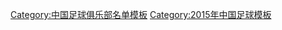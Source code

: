 {{Football squad with groups
 | name      = 2015年中乙分类名单包头南郊
 | bgcolor   = #ffffff
 | bordercolor = #ff0000
 | textcolor   = #ff0000
 | title=[[包头南郊足球俱乐部|<span style="color:#ff0000">包头南郊鹿城</span>]] — [[2015年中国足球乙级联赛|<span style="color: #ff0000;">2015年</span>]][[中国足球乙级联赛|<span style="color: #ff0000;">中乙联赛北区第 6 名</span>]]
|group1=全年参赛球员
|list1=<div>
{{Football squad2 player|no=1|name=[[宋炜]]}}
{{Football squad2 player|no=2|name=[[梁超 (足球运动员)|梁超]]}}
{{Football squad2 player|no=4|name=[[慕阳]]}}
{{Football squad2 player|no=6|name=[[郑强 (足球运动员)|郑强]]}}
{{Football squad2 player|no=8|name=[[唐艺诚]]}}
{{Football squad2 player|no=10|name=[[张航]]}}
{{Football squad2 player|no=12|name=[[周国庆]]}}
{{Football squad2 player|no=14|name=[[陈成业]]}}
{{Football squad2 player|no=15|name=[[刘恒 (足球运动员)|刘恒]]}}
{{Football squad2 player|no=17|name=[[王业文]]}}
{{Football squad2 player|no=18|name=[[霍亮]]}}
{{Football squad2 player|no=20|name=[[张爽 (足球运动员)|张爽]]}}
{{Football squad2 player|no=21|name=[[尹良毅]]}}
{{Football squad2 player|no=22|name=[[王寒冰]]}}
{{Football squad2 player|no=23|name=[[芦哲宇]]}}
{{Football squad2 player|no=24|name=[[赵健]]}}
{{Football squad2 player|no=25|name=[[刘澎]]}}
{{Football squad2 player|no=27|name=[[陈晓寒]]}}
{{Football squad2 player|no=28|name=[[张彪 (足球运动员)|张彪]]}}
{{Football squad2 player|no=29|name=[[刘越海]]}}
{{Football squad2 player|no=30|name=[[杨剑飞]]}}
</div>
|group2=夏季转入球员
|list2=<div>
{{Football squad2 player|no=3|name=[[和子童]]}}
{{Football squad2 player|no=9|name=[[于靓]]}}
{{Football squad2 player|no=11|name=[[吴航]]}}
{{Football squad2 player|no=13|name=[[敖达木]]}}
{{Football squad2 player|no=26|name=[[周淼]]}}
{{Football squad2 player|no=31|name=[[张禹 (足球运动员)|张禹]]}}
{{Football squad2 player|no=32|name=[[杨竣捷]]}}
</div>
|group3=夏季转出球员
|list3=<div>
</div>
|group4=主教练
|list4=[[徐晖 (足球运动员)|徐晖]]
}}
<noinclude>
{{DEFAULTSORT:Baotou Nanjiao F.C. Squad 2015}}
[[Category:中国足球俱乐部名单模板]]
[[Category:2015年中国足球模板]]
</noinclude>